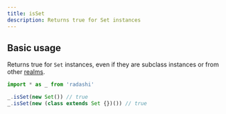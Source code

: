 ```yaml
---
title: isSet
description: Returns true for Set instances
---
```


## Basic usage

Returns true for `Set` instances, even if they are subclass instances or from
other [realms](https://developer.mozilla.org/en-US/docs/Web/JavaScript/Reference/Operators/instanceof#instanceof_and_multiple_realms).

```ts
import * as _ from 'radashi'

_.isSet(new Set()) // true
_.isSet(new (class extends Set {})()) // true
```
